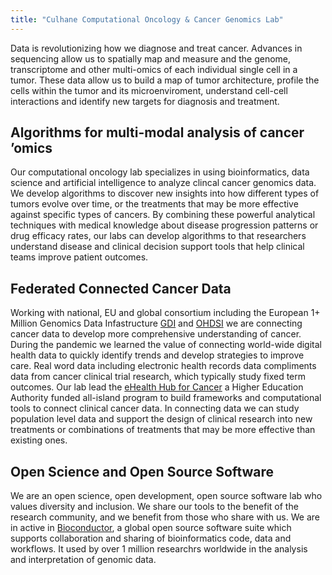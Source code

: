 ```yaml
---
title: "Culhane Computational Oncology & Cancer Genomics Lab"
---
```


Data is revolutionizing how we diagnose and treat cancer. Advances in sequencing allow us to spatially map and measure and the genome, transcriptome and other multi-omics of each individual single cell in a tumor. These data allow us to build a map of tumor architecture, profile the cells within the tumor and its microenviroment, understand cell-cell interactions and identify new targets for diagnosis and treatment.

## Algorithms for multi-modal analysis of cancer 'omics

Our computational oncology lab specializes in using bioinformatics, data science and artificial intelligence to analyze clincal cancer genomics data. We develop algorithms to discover new insights into how different types of tumors evolve over time, or the treatments that may be more effective against specific types of cancers. By combining these powerful analytical techniques with medical knowledge about disease progression patterns or drug efficacy rates, our labs can develop algorithms to that researchers understand disease and clinical decision support tools that help clinical teams improve patient outcomes.

## Federated Connected Cancer Data

Working with national, EU and global consortium including the European 1+ Million Genomics Data Infastructure [GDI](https://gdi.onemilliongenomes.eu) and [OHDSI](https://www.ohdsi.org) we are connecting cancer data to develop more comprehensive understanding of cancer. During the pandemic we learned the value of connecting world-wide digital health data to quickly identify trends and develop strategies to improve care. Real word data including electronic health records data compliments data from cancer clinical trial research, which typically study fixed term outcomes. Our lab lead the [eHealth Hub for Cancer]() a Higher Education Authority funded all-island program to build frameworks and computational tools to connect clinical cancer data. In connecting data we can study population level data and support the design of clinical research into new treatments or combinations of treatments that may be more effective than existing ones.

## Open Science and Open Source Software

We are an open science, open development, open source software lab who values diversity and inclusion. We share our tools to the benefit of the research community, and we benefit from those who share with us. We are in active in [Bioconductor](www.bioconductor.org), a global open source software suite which supports collaboration and sharing of bioinformatics code, data and workflows. It used by over 1 million researchrs worldwide in the analysis and interpretation of genomic data.
